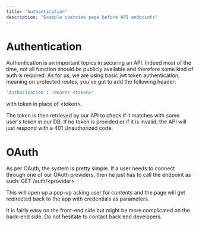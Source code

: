 ```yaml
---
title: "Authentication"
description: "Example overview page before API endpoints"
---
```


# Authentication

Authentication is an important topics in securing an API. Indeed most of the time, not all function should be publicly available and therefore some kind of auth is required. As for us, we are using basic jwt token authentication, meaning on protected routes, you've got to add the following header:

```bash
'Authorization': 'Bearer <token>'
```

with token in place of \<token\>.

The token is then retrieved by our API to check if it matches with some user's token in our DB. If no token is provided or if it is invalid, the API will just respond with a 401 Unauthorized code.

# OAuth

As per OAuth, the system is pretty simple. If a user needs to connect through one of our OAuth providers, then he just has to call the endpoint as such: GET /auth/\<provider\>

This will open up a pop-up asking user for contents and the page will get redirected back to the app with credentials as parameters.

It is fairly easy on the front-end side but might be more complicated on the back-end side. Do not hesitate to contact back end developers.
